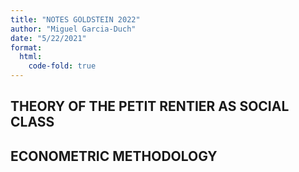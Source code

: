 ```yaml
---
title: "NOTES GOLDSTEIN 2022"
author: "Miguel Garcia-Duch"
date: "5/22/2021"
format:
  html:
    code-fold: true
---
```


## THEORY OF THE PETIT RENTIER AS SOCIAL CLASS

## ECONOMETRIC METHODOLOGY
